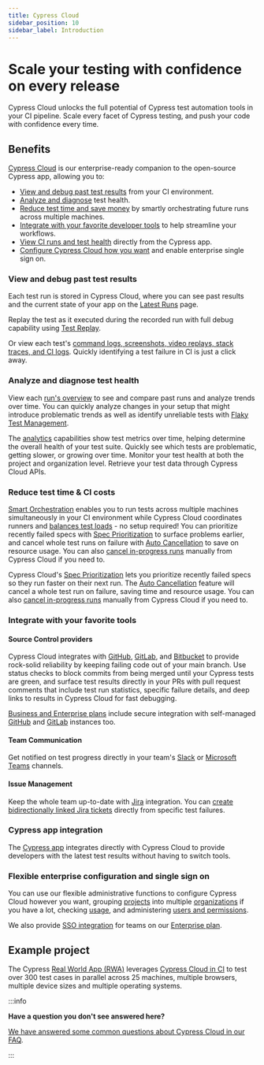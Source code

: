```yaml
---
title: Cypress Cloud
sidebar_position: 10
sidebar_label: Introduction
---
```


<ProductHeading product="cloud" />

# Scale your testing with confidence on every release

Cypress Cloud unlocks the full potential of Cypress test automation tools in your CI pipeline. Scale every facet of Cypress testing, and push your code with confidence every time.

<Btn
  label="Sign up ➜"
  variant="indigo-dark"
  href="https://cloud.cypress.io/signup"
/>
<Btn
  label="See a demo"
  icon="action-play-small"
  href="https://www.youtube.com/watch?v=vFLShoCM8pA"
/>
<Btn
  label=" Explore an example project"
  icon="technology-terminal-log"
  href="https://cloud.cypress.io/projects/7s5okt"
/>

<DocsVideo
  src="https://vimeo.com/806005654"
  title="View and debug past test results"
/>

## Benefits

[Cypress Cloud](https://on.cypress.io/cloud) is our enterprise-ready companion
to the open-source Cypress app, allowing you to:

- [View and debug past test results](#View-and-debug-past-test-results) from your CI environment.
- [Analyze and diagnose](#Analyze-and-diagnose-test-health) test health.
- [Reduce test time and save money](#Reduce-test-time--CI-costs) by smartly
  orchestrating future runs across multiple machines.
- [Integrate with your favorite developer tools](#Integrate-with-your-favorite-tools)
  to help streamline your workflows.
- [View CI runs and test health](#Cypress-app-integration) directly from the
  Cypress app.
- [Configure Cypress Cloud how you want](#Flexible-enterprise-configuration-and-single-sign-on) and enable enterprise single sign on.

### View and debug past test results

Each test run is stored in Cypress Cloud, where you can see past results and the
current state of your app on the [Latest Runs](/cloud/features/recorded-runs) page.

Replay the test as it executed during the recorded run with full debug capability using [<Logo src="/img/cloud/features/test-replay/replay-icon.svg"  alt="Replay Icon"/> Test Replay](/cloud/features/test-replay).

Or view each test's
[command logs, screenshots, video replays, stack traces, and CI logs](/cloud/features/recorded-runs#Test-detail-sidebar).
Quickly identifying a test failure in CI is just a click away.

### Analyze and diagnose test health

View each [run's overview](/cloud/features/recorded-runs#Overview-tab) to see and compare
past runs and analyze trends over time. You can quickly analyze changes in your
setup that might introduce problematic trends as well as identify unreliable
tests with [Flaky Test Management](/cloud/features/flaky-test-management).

<DocsVideo
  src="https://vimeo.com/806900039"
  title="Analyze and diagnose test health"
/>

The [analytics](/cloud/features/analytics/overview) capabilities show test metrics over time,
helping determine the overall health of your test suite. Quickly see which tests
are problematic, getting slower, or growing over time. Monitor your test health at both
the project and organization level. Retrieve your test data through Cypress Cloud APIs.

<DocsImage
  src="/img/cloud/features/analytics/analytics-runstatus.png"
  alt="Analytics run status"
/>

<DocsImage
  src="/img/cloud/features/analytics/enterprise-reporting-usage-report.png"
  alt="Analytics organization usage"
/>

### Reduce test time & CI costs

[Smart Orchestration](/cloud/features/smart-orchestration/overview) enables you to run
tests across multiple machines simultaneously in your CI environment while
Cypress Cloud coordinates runners and
[balances test loads](/cloud/features/smart-orchestration/load-balancing#Balance-strategy) -
no setup required! You can prioritize recently failed specs with
[Spec Prioritization](/cloud/features/smart-orchestration/spec-prioritization) to
surface problems earlier, and cancel whole test runs on failure with
[Auto Cancellation](/cloud/features/smart-orchestration/run-cancellation) to save
on resource usage. You can also
[cancel in-progress runs](/cloud/features/recorded-runs#Run-cancellation) manually
from Cypress Cloud if you need to.

<DocsImage
  src="/img/cloud/get-started/introduction/orchestration-diagram.png"
  alt="Diagram comparing serial and parallel test configurations"
/>

Cypress Cloud's
[Spec Prioritization](/cloud/features/smart-orchestration/spec-prioritization)
lets you prioritize recently failed specs so they run faster on their next run.
The [Auto Cancellation](/cloud/features/smart-orchestration/run-cancellation)
feature will cancel a whole test run on failure, saving time and resource usage.
You can also [cancel in-progress runs](/cloud/features/recorded-runs#Run-cancellation)
manually from Cypress Cloud if you need to.

### Integrate with your favorite tools

#### Source Control providers

Cypress Cloud integrates with [GitHub](/cloud/integrations/source-control/github),
[GitLab](/cloud/integrations/source-control/gitlab), and
[Bitbucket](/cloud/integrations/source-control/bitbucket) to provide rock-solid
reliability by keeping failing code out of your main branch. Use status checks
to block commits from being merged until your Cypress tests are green, and
surface test results directly in your PRs with pull request comments that
include test run statistics, specific failure details, and deep links to results
in Cypress Cloud for fast debugging.

[Business and Enterprise plans](https://www.cypress.io/pricing/) include secure
integration with self-managed
[GitHub](https://docs.github.com/en/enterprise-server@3.5/admin/overview/about-github-enterprise-server)
and [GitLab](https://docs.gitlab.com/ee/subscriptions/self_managed/) instances
too.

<DocsImage
  src="/img/cloud/integrations/github/status-checks-per-spec.jpg"
  alt="Status checks per spec"
/>

#### Team Communication

Get notified on test progress directly in your team's
[Slack](/cloud/integrations/slack) or
[Microsoft Teams](/cloud/integrations/teams) channels.

<DocsImage
  src="/img/cloud/integrations/slack/cypress-slack-integration-channel-feed.jpg"
  alt="Cypress notification feed in Slack channel"
  width={560}
/>

#### Issue Management

Keep the whole team up-to-date with [Jira](/cloud/integrations/jira)
integration. You can
[create bidirectionally linked Jira tickets](/cloud/integrations/jira#Creating-a-Jira-issue-for-a-test-case)
directly from specific test failures.

### Cypress app integration

The [Cypress app](/cloud/features/recorded-runs#Cypress-App) integrates directly with
Cypress Cloud to provide developers with the latest test results without having
to switch tools.

<DocsImage src="/img/app/core-concepts/open-mode/debug-page.png" alt="Debug" />

### Flexible enterprise configuration and single sign on

You can use our flexible administrative functions to configure Cypress Cloud however you want, grouping
[projects](/cloud/account-management/projects) into multiple
[organizations](/cloud/account-management/organizations) if you have a
lot, checking [usage](/cloud/account-management/billing-and-usage), and
administering
[users and permissions](/cloud/account-management/users#User-roles).

We also provide [SSO integration](/cloud/account-management/enterprise-sso)
for teams on our [Enterprise plan](https://www.cypress.io/pricing/).

## Example project

The Cypress
[Real World App (RWA)](https://github.com/cypress-io/cypress-realworld-app)
leverages [Cypress Cloud in CI](https://cloud.cypress.io/projects/7s5okt) to
test over 300 test cases in parallel across 25 machines, multiple browsers,
multiple device sizes and multiple operating systems.

:::info

<strong>Have a question you don't see answered here?</strong>

[We have answered some common questions about Cypress Cloud in our FAQ](/cloud/faq).

:::
